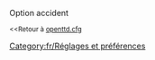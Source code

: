 {{fr/Amorce}}
Option accident

<small><<Retour à [[fr/Archive/Manual/Settings/Openttd.cfg|openttd.cfg]]</small>
[[Category:fr/Réglages et préférences]]